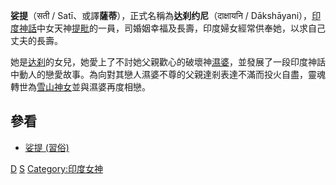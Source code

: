 {{Otheruses|薩蒂_(消歧義)}}
{{Infobox deity
| type= hindu
| image = Shiva and Uma 14th century.jpg
| caption = 完成於十四世紀[[濕婆|濕婆]]（左）與 娑提（右）的雕像，目前存放於華盛頓特區的[[史密森尼學會|史密森尼學會]]內
| name = 娑提
| devanagari = सती
| sanskrit_transliteration = Satī
| affiliation = [[提毗|提毗]]
| god_of = 婚姻幸福、長壽、力量女神<!--eg. god of death-->
| abode = [[吉罗娑山|吉罗娑山]]
| consort = [[濕婆|濕婆]]
| texts = [[往世书|往世书]]、[[怛特羅|怛特羅]] 、《鸠摩罗出世》
| other_names = Dakshayani、Dakshakanya
| father = [[达刹|达刹]]
| mother = [[钵罗苏底|钵罗苏底]]
}}

'''娑提'''（सती / Satī、或譯'''薩蒂'''），正式名稱為'''达刹约尼'''（दाक्षायनि / Dākshāyani），[[印度神話|印度神話]]中女天神[[提毗|提毗]]的一員，司婚姻幸福及長壽，印度婦女經常供奉她，以求自己丈夫的長壽。

她是[[达刹|达刹]]的女兒，她愛上了不討她父親歡心的破壞神[[濕婆|濕婆]]，並發展了一段印度神話中動人的戀愛故事。為向對其戀人濕婆不尊的父親達剎表達不滿而投火自盡，靈魂轉世為[[雪山神女|雪山神女]]並與濕婆再度相戀。

==參看==
* [[娑提_(習俗)|娑提 (習俗)]]

{{印度神話}}
{{Authority control}}
{{hindu-myth-stub}}

[[Category:婚姻之神|D]]
[[Category:梵语词汇|S]]
[[Category:印度女神|Category:印度女神]]